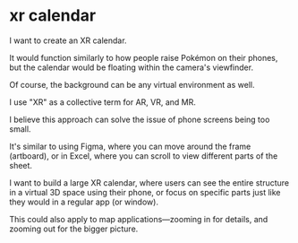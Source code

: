 # xr calendar

I want to create an XR calendar.

It would function similarly to how people raise Pokémon on their phones, but the calendar would be floating within the camera's viewfinder.

Of course, the background can be any virtual environment as well.

I use "XR" as a collective term for AR, VR, and MR.

I believe this approach can solve the issue of phone screens being too small.

It's similar to using Figma, where you can move around the frame (artboard), or in Excel, where you can scroll to view different parts of the sheet.

I want to build a large XR calendar, where users can see the entire structure in a virtual 3D space using their phone, or focus on specific parts just like they would in a regular app (or window).

This could also apply to map applications—zooming in for details, and zooming out for the bigger picture.

